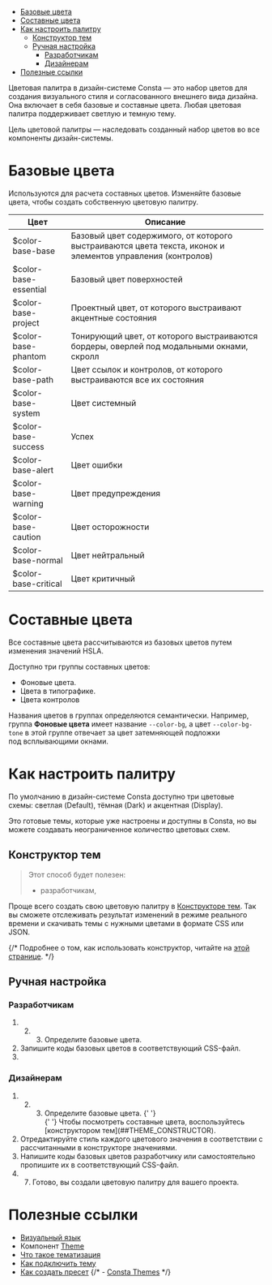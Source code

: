 
<MdxMenu>

- [Базовые цвета](#базовые-цвета)
- [Составные цвета](#составные-цвета)
- [Как настроить палитру](#как-настроить-палитру)
  - [Конструктор тем](#конструктор-тем)
  - [Ручная настройка](#ручная-настройка)
    - [Разработчикам](#разработчикам)
    - [Дизайнерам](#дизайнерам)
- [Полезные ссылки](#полезные-ссылки)

</MdxMenu>

Цветовая палитра в дизайн-системе Consta — это набор цветов для создания визуального стиля и согласованного внешнего вида дизайна. Она включает в себя базовые и составные цвета. Любая цветовая палитра поддерживает светлую и темную тему.

Цель цветовой палитры — наследовать созданный набор цветов во все компоненты дизайн-системы.

# Базовые цвета

Используются для расчета составных цветов. Изменяйте базовые цвета, чтобы создать собственную цветовую палитру.

| Цвет                  | Описание                                                                                                    |
| --------------------- | ----------------------------------------------------------------------------------------------------------- |
| $color-base-base      | Базовый цвет содержимого, от которого выстраиваются цвета текста, иконок и элементов управления (контролов) |
| $color-base-essential | Базовый цвет поверхностей                                                                                   |
| $color-base-project   | Проектный цвет, от которого выстраивают акцентные состояния                                                 |
| $color-base-phantom   | Тонирующий цвет, от которого выстраиваются бордеры, оверлей под модальными окнами, скролл                   |
| $color-base-path      | Цвет ссылок и контролов, от которого выстраиваются все их состояния                                         |
| $color-base-system    | Цвет системный                                                                                              |
| $color-base-success   | Успех                                                                                                       |
| $color-base-alert     | Цвет ошибки                                                                                                 |
| $color-base-warning   | Цвет предупреждения                                                                                         |
| $color-base-caution   | Цвет осторожности                                                                                           |
| $color-base-normal    | Цвет нейтральный                                                                                            |
| $color-base-critical  | Цвет критичный                                                                                              |

# Составные цвета

Все составные цвета рассчитываются из базовых цветов путем изменения значений HSLA.

Доступно три группы составных цветов:

- Фоновые цвета.
- Цвета в типографике.
- Цвета контролов

Названия цветов в группах определяются семантически. Например, группа **Фоновые цвета** имеет название `--color-bg`, а цвет `--color-bg-tone` в этой группе отвечает за цвет затемняющей подложки под всплывающими окнами.

# Как настроить палитру

По умолчанию в дизайн-системе Consta доступно три цветовые схемы: светлая (Default), тёмная (Dark) и акцентная (Display).

</MdxCollapse>

</MdxCollapse>

Это готовые темы, которые уже настроены и доступны в Consta, но вы можете создавать неограниченное количество цветовых схем.

## Конструктор тем

> Этот способ будет полезен:
>
> - разработчикам,

Проще всего создать свою цветовую палитру в [Конструкторе тем](##THEME_CONSTRUCTOR). Так вы сможете отслеживать результат изменений в режиме реального времени и скачивать темы с нужными цветами в формате CSS или JSON.

{/* Подробнее о том, как использовать конструктор, читайте на [этой странице](##LIBS.LIB.STAND/lib:portal/stand:theme-constructor/). */}

## Ручная настройка

### Разработчикам

1. 2. 3. Определите базовые цвета.
2. Запишите коды базовых цветов в соответствующий CSS-файл.
3.

### Дизайнерам

1. 2. 3. Определите базовые цвета.
         {' '}
         <div>
           {' '}
           Чтобы посмотреть составные цвета, воспользуйтесь [конструктором тем](##THEME_CONSTRUCTOR).
         </div>
2. Отредактируйте стиль каждого цветового значения в соответствии с рассчитанными в конструкторе значениями.
3. Напишите коды базовых цветов разработчику или самостоятельно пропишите их в соответствующий CSS-файл.
4. 7. Готово, вы создали цветовую палитру для вашего проекта.

# Полезные ссылки

- [Визуальный язык](##LIBS.LIB.STAND/lib:portal/stand:startwork-visualstyle/)
- Компонент [Theme](##LIBS.LIB.STAND/lib:uikit/stand:components-theme-stable/)
- [Что такое тематизация](##LIBS.LIB.STAND/lib:portal/stand:theme-themeabout/)
- [Как подключить тему](##LIBS.LIB.STAND/lib:portal/stand:theme-connecttheme/)
- [Как создать пресет](##LIBS.LIB.STAND/lib:portal/stand:theme-createpreset/)
  {/* - [Consta Themes](##LIBS.LIB.STAND/lib:portal/stand:themes/) */}

